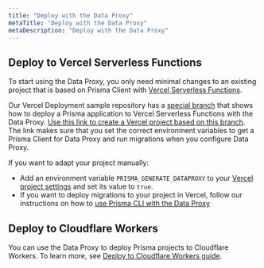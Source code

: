 ```yaml
---
title: "Deploy with the Data Proxy"
metaTitle: "Deploy with the Data Proxy"
metaDescription: "Deploy with the Data Proxy"
---
```


## Deploy to Vercel Serverless Functions

To start using the Data Proxy, you only need minimal changes to an existing project that is based on Prisma Client with [Vercel Serverless Functions](https://vercel.com/docs/concepts/functions#serverless-functions).

Our Vercel Deployment sample repository has a [special branch](https://github.com/prisma/deployment-example-vercel/tree/data-proxy) that shows how to deploy a Prisma application to Vercel Serverless Functions with the Data Proxy.
[Use this link to create a Vercel project based on this branch](https://vercel.com/new/clone?repository-url=https%3A%2F%2Fgithub.com%2Fprisma%2Fdeployment-example-vercel%2Ftree%2Fdata-proxy&env=DATABASE_URL,MIGRATE_DATABASE_URL,PRISMA_GENERATE_DATAPROXY&envDescription=DATABASE_URL%20-%20Data%20Proxy%20URL%2C%20MIGRATE_DATABASE_URL%20-%20direct%20connection%20string%2C%20PRISMA_GENERATE_DATAPROXY%20-%20always%20set%20to%20true%20so%20Vercel%20generates%20a%20Data%20Proxy%20Client&envLink=https%3A%2F%2Fwww.prisma.io%2Fdocs%2Fconcepts%2Fdata-platform%2Fdata-proxy%23using-the-data-proxy-in-a-prisma-application). The link makes sure that you set the correct environment variables to get a Prisma Client for Data Proxy and run migrations when you configure Data Proxy.

If you want to adapt your project manually:

- Add an environment variable `PRISMA_GENERATE_DATAPROXY` to your [Vercel project settings](https://vercel.com/docs/concepts/projects/environment-variables) and set its value to `true`.
- If you want to deploy migrations to your project in Vercel, follow our instructions on how to [use Prisma CLI with the Data Proxy](/data-platform/data-proxy/prisma-cli-with-data-proxy)

## Deploy to Cloudflare Workers

You can use the Data Proxy to deploy Prisma projects to Cloudflare Workers. To learn more, see [Deploy to Cloudflare Workers guide](/guides/deployment/deployment-guides/deploying-to-cloudflare-workers).